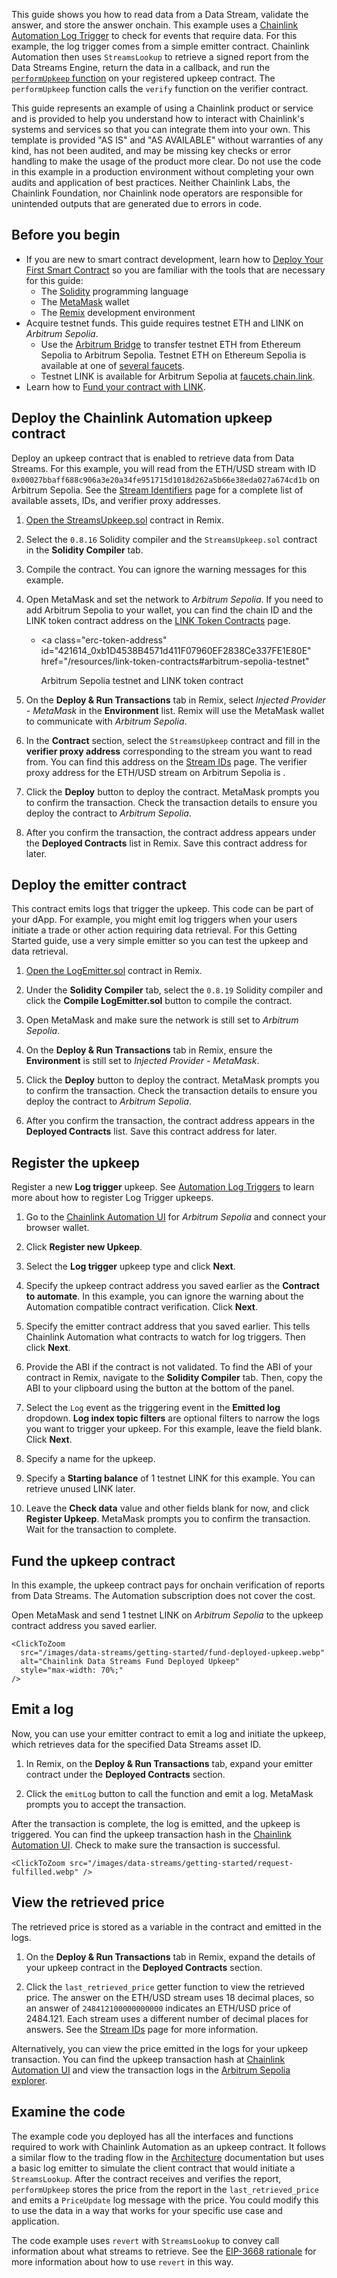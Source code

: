 
This guide shows you how to read data from a Data Stream, validate the answer, and store the answer onchain. This example uses a [Chainlink Automation Log Trigger](/chainlink-automation/guides/log-trigger) to check for events that require data. For this example, the log trigger comes from a simple emitter contract. Chainlink Automation then uses `StreamsLookup` to retrieve a signed report from the Data Streams Engine, return the data in a callback, and run the [`performUpkeep` function](/chainlink-automation/reference/automation-interfaces#performupkeep-function-for-log-triggers) on your registered upkeep contract. The `performUpkeep` function calls the `verify` function on the verifier contract.

<Aside type="caution" title="Disclaimer">
  This guide represents an example of using a Chainlink product or service and is provided to help you understand how to
  interact with Chainlink's systems and services so that you can integrate them into your own. This template is provided
  "AS IS" and "AS AVAILABLE" without warranties of any kind, has not been audited, and may be missing key checks or
  error handling to make the usage of the product more clear. Do not use the code in this example in a production
  environment without completing your own audits and application of best practices. Neither Chainlink Labs, the
  Chainlink Foundation, nor Chainlink node operators are responsible for unintended outputs that are generated due to
  errors in code.
</Aside>

## Before you begin

- If you are new to smart contract development, learn how to [Deploy Your First Smart Contract](/quickstarts/deploy-your-first-contract) so you are familiar with the tools that are necessary for this guide:
  - The [Solidity](https://soliditylang.org/) programming language
  - The [MetaMask](https://metamask.io) wallet
  - The [Remix](https://remix.ethereum.org/) development environment
- Acquire testnet funds. This guide requires testnet ETH and LINK on _Arbitrum Sepolia_.
  - Use the [Arbitrum Bridge](https://bridge.arbitrum.io/) to transfer testnet ETH from Ethereum Sepolia to Arbitrum Sepolia. Testnet ETH on Ethereum Sepolia is available at one of [several faucets](https://faucetlink.to/sepolia).
  - Testnet LINK is available for Arbitrum Sepolia at [faucets.chain.link](https://faucets.chain.link/arbitrum-sepolia).
- Learn how to [Fund your contract with LINK](/resources/fund-your-contract).

## Deploy the Chainlink Automation upkeep contract

Deploy an upkeep contract that is enabled to retrieve data from Data Streams. For this example, you will read from the ETH/USD stream with ID `0x00027bbaff688c906a3e20a34fe951715d1018d262a5b66e38eda027a674cd1b` on Arbitrum Sepolia. See the [Stream Identifiers](/data-streams/stream-ids) page for a complete list of available assets, IDs, and verifier proxy addresses.

1. [Open the StreamsUpkeep.sol](https://remix.ethereum.org/#url=https://docs.chain.link/samples/DataStreams/StreamsUpkeep.sol) contract in Remix.

   <CodeSample src="samples/DataStreams/StreamsUpkeep.sol" showButtonOnly />

1. Select the `0.8.16` Solidity compiler and the `StreamsUpkeep.sol` contract in the **Solidity Compiler** tab.

   <ClickToZoom
     src="/images/data-streams/getting-started/solidity-compiler.webp"
     alt="Chainlink Data Streams Solidity Compiler"
     style="max-width: 70%;"
   />

1. Compile the contract. You can ignore the warning messages for this example.

1. Open MetaMask and set the network to _Arbitrum Sepolia_. If you need to add Arbitrum Sepolia to your wallet, you can find the chain ID and the LINK token contract address on the [LINK Token Contracts](/resources/link-token-contracts#arbitrum-sepolia-testnet) page.

   - <a
       class="erc-token-address"
       id="421614_0xb1D4538B4571d411F07960EF2838Ce337FE1E80E"
       href="/resources/link-token-contracts#arbitrum-sepolia-testnet"
     >
       Arbitrum Sepolia testnet and LINK token contract
     </a>

1. On the **Deploy & Run Transactions** tab in Remix, select _Injected Provider - MetaMask_ in the **Environment** list. Remix will use the MetaMask wallet to communicate with _Arbitrum Sepolia_.

   <ClickToZoom
     src="/images/data-streams/getting-started/injected-provider.webp"
     alt="Chainlink Data Streams Injected Provider MetaMask"
     style="max-width: 70%;"
   />

1. In the **Contract** section, select the `StreamsUpkeep` contract and fill in the **verifier proxy address** corresponding to the stream you want to read from. You can find this address on the [Stream IDs](/data-streams/stream-ids) page. The verifier proxy address for the ETH/USD stream on Arbitrum Sepolia is <CopyText text="0x2ff010DEbC1297f19579B4246cad07bd24F2488A" code/>.

   <ClickToZoom
     src="/images/data-streams/getting-started/deploy-upkeep.webp"
     alt="Chainlink Data Streams Remix Deploy Upkeep Contract"
     style="max-width: 70%;"
   />

1. Click the **Deploy** button to deploy the contract. MetaMask prompts you to confirm the transaction. Check the transaction details to ensure you deploy the contract to _Arbitrum Sepolia_.

1. After you confirm the transaction, the contract address appears under the **Deployed Contracts** list in Remix. Save this contract address for later.

   <ClickToZoom
     src="/images/data-streams/getting-started/deployed-upkeep-1.webp"
     alt="Chainlink Data Streams Remix Deployed Upkeep Contract"
     style="max-width: 70%;"
   />

## Deploy the emitter contract

This contract emits logs that trigger the upkeep. This code can be part of your dApp. For example, you might emit log triggers when your users initiate a trade or other action requiring data retrieval. For this Getting Started guide, use a very simple emitter so you can test the upkeep and data retrieval.

1. [Open the LogEmitter.sol](https://remix.ethereum.org/#url=https://docs.chain.link/samples/DataStreams/LogEmitter.sol) contract in Remix.

   <CodeSample src="samples/DataStreams/LogEmitter.sol" showButtonOnly />

1. Under the **Solidity Compiler** tab, select the `0.8.19` Solidity compiler and click the **Compile LogEmitter.sol** button to compile the contract.

   <ClickToZoom
     src="/images/data-streams/getting-started/compile-logemitter.webp"
     alt="Chainlink Data Streams Remix Compile Log Emitter Contract"
     style="max-width: 70%;"
   />

1. Open MetaMask and make sure the network is still set to _Arbitrum Sepolia_.

1. On the **Deploy & Run Transactions** tab in Remix, ensure the **Environment** is still set to _Injected Provider - MetaMask_.

   <ClickToZoom
     src="/images/data-streams/getting-started/injected-provider.webp"
     alt="Chainlink Data Streams Injected Provider MetaMask"
     style="max-width: 70%;"
   />

1. Click the **Deploy** button to deploy the contract. MetaMask prompts you to confirm the transaction. Check the transaction details to ensure you deploy the contract to _Arbitrum Sepolia_.

   <ClickToZoom
     src="/images/data-streams/getting-started/deploy-logemitter.webp"
     alt="Chainlink Data Streams Deploy Emitter Contract"
     style="max-width: 70%;"
   />

1. After you confirm the transaction, the contract address appears in the **Deployed Contracts** list. Save this contract address for later.

   <ClickToZoom
     src="/images/data-streams/getting-started/deployed-logemitter.webp"
     alt="Chainlink Data Streams Deployed Emitter Contract"
     style="max-width: 70%;"
   />

## Register the upkeep

Register a new **Log trigger** upkeep. See [Automation Log Triggers](/chainlink-automation/guides/log-trigger) to learn more about how to register Log Trigger upkeeps.

1. Go to the [Chainlink Automation UI](https://automation.chain.link/arbitrum-sepolia) for _Arbitrum Sepolia_ and connect your browser wallet.

1. Click **Register new Upkeep**.

1. Select the **Log trigger** upkeep type and click **Next**.

1. Specify the upkeep contract address you saved earlier as the **Contract to automate**. In this example, you can ignore the warning about the Automation compatible contract verification. Click **Next**.

1. Specify the emitter contract address that you saved earlier. This tells Chainlink Automation what contracts to watch for log triggers. Then click **Next**.

1. Provide the ABI if the contract is not validated. To find the ABI of your contract in Remix, navigate to the **Solidity Compiler** tab. Then, copy the ABI to your clipboard using the button at the bottom of the panel.

   <ClickToZoom
     src="/images/data-streams/getting-started/remix-copy-abi.webp"
     alt="Chainlink Data Streams Remix Log Emitter ABI"
     style="max-width: 70%;"
   />

1. Select the `Log` event as the triggering event in the **Emitted log** dropdown. **Log index topic filters** are optional filters to narrow the logs you want to trigger your upkeep. For this example, leave the field blank. Click **Next**.

1. Specify a name for the upkeep.

1. Specify a **Starting balance** of 1 testnet LINK for this example. You can retrieve unused LINK later.

1. Leave the **Check data** value and other fields blank for now, and click **Register Upkeep**. MetaMask prompts you to confirm the transaction. Wait for the transaction to complete.

## Fund the upkeep contract

In this example, the upkeep contract pays for onchain verification of reports from Data Streams. The Automation subscription does not cover the cost.

Open MetaMask and send 1 testnet LINK on _Arbitrum Sepolia_ to the upkeep contract address you saved earlier.

    <ClickToZoom
      src="/images/data-streams/getting-started/fund-deployed-upkeep.webp"
      alt="Chainlink Data Streams Fund Deployed Upkeep"
      style="max-width: 70%;"
    />

## Emit a log

Now, you can use your emitter contract to emit a log and initiate the upkeep, which retrieves data for the specified Data Streams asset ID.

1. In Remix, on the **Deploy & Run Transactions** tab, expand your emitter contract under the **Deployed Contracts** section.

   <ClickToZoom
     src="/images/data-streams/getting-started/emitter-emitlog.webp"
     alt="Chainlink Data Streams Emit Log"
     style="max-width: 70%;"
   />

1. Click the `emitLog` button to call the function and emit a log. MetaMask prompts you to accept the transaction.

After the transaction is complete, the log is emitted, and the upkeep is triggered. You can find the upkeep transaction hash in the [Chainlink Automation UI](https://automation.chain.link/arbitrum-sepolia). Check to make sure the transaction is successful.

    <ClickToZoom src="/images/data-streams/getting-started/request-fulfilled.webp" />

## View the retrieved price

The retrieved price is stored as a variable in the contract and emitted in the logs.

1. On the **Deploy & Run Transactions** tab in Remix, expand the details of your upkeep contract in the **Deployed Contracts** section.

1. Click the `last_retrieved_price` getter function to view the retrieved price. The answer on the ETH/USD stream uses 18 decimal places, so an answer of `248412100000000000` indicates an ETH/USD price of 2484.121. Each stream uses a different number of decimal places for answers. See the [Stream IDs](/data-streams/stream-ids) page for more information.

   <ClickToZoom
     src="/images/data-streams/getting-started/deployed-upkeep-2.webp"
     alt="Chainlink Data Streams Deployed Upkeep"
     style="max-width: 70%;"
   />

Alternatively, you can view the price emitted in the logs for your upkeep transaction. You can find the upkeep transaction hash at [Chainlink Automation UI](https://automation.chain.link/arbitrum-sepolia) and view the transaction logs in the [Arbitrum Sepolia explorer](https://sepolia.arbiscan.io/).

## Examine the code

The example code you deployed has all the interfaces and functions required to work with Chainlink Automation as an upkeep contract. It follows a similar flow to the trading flow in the [Architecture](/data-streams#example-trading-flow) documentation but uses a basic log emitter to simulate the client contract that would initiate a `StreamsLookup`. After the contract receives and verifies the report, `performUpkeep` stores the price from the report in the `last_retrieved_price` and emits a `PriceUpdate` log message with the price. You could modify this to use the data in a way that works for your specific use case and application.

The code example uses `revert` with `StreamsLookup` to convey call information about what streams to retrieve. See the [EIP-3668 rationale](https://eips.ethereum.org/EIPS/eip-3668#rationale) for more information about how to use `revert` in this way.

<CodeSample src="samples/DataStreams/StreamsUpkeep.sol" />
